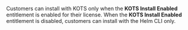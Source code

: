 Customers can install with KOTS only when the **KOTS Install Enabled** entitlement is enabled for their license. When the **KOTS Install Enabled** entitlement is disabled, customers can install with the Helm CLI only.